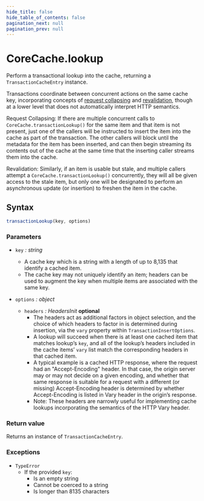 ```yaml
---
hide_title: false
hide_table_of_contents: false
pagination_next: null
pagination_prev: null
---
```


# CoreCache.lookup

Perform a transactional lookup into the cache, returning a `TransactionCacheEntry` instance.

Transactions coordinate between concurrent actions on the same cache key, incorporating concepts of [request collapsing](https://developer.fastly.com/learning/concepts/request-collapsing/) and [revalidation](https://developer.fastly.com/learning/concepts/stale/), though at a lower level that does not automatically interpret HTTP semantics.

Request Collapsing:
If there are multiple concurrent calls to `CoreCache.transactionLookup()` for the same item and that item is not present,
just one of the callers will be instructed to insert the item into the cache as part of the transaction.
The other callers will block until the metadata for the item has been inserted, and can then begin streaming its contents out of the cache at the same time that the inserting caller streams them into the cache.

Revalidation:
Similarly, if an item is usable but stale, and multiple callers attempt a `CoreCache.transactionLookup()` concurrently, they will all be given access to the stale item, but only one will be designated to perform an asynchronous update (or insertion) to freshen the item in the cache.

## Syntax

```js
transactionLookup(key, options)
```

### Parameters

- `key` _: string_
  - A cache key which is a string with a length of up to 8,135 that identify a cached item.
  - The cache key may not uniquely identify an item; headers can be used to augment the key when multiple items are associated with the same key.

- `options` _: object_
  - `headers` _: HeadersInit_ __optional__
    - The headers act as additional factors in object selection, and the choice of which headers to factor in is determined during insertion, via the `vary` property within `TransactionInsertOptions`.
    - A lookup will succeed when there is at least one cached item that matches lookup’s `key`, and all of the lookup’s headers included in the cache items’ `vary` list match the corresponding headers in that cached item.
    - A typical example is a cached HTTP response, where the request had an "Accept-Encoding" header. In that case, the origin server may or may not decide on a given encoding, and whether that same response is suitable for a request with a different (or missing) Accept-Encoding header is determined by whether Accept-Encoding is listed in Vary header in the origin’s response.
    - Note: These headers are narrowly useful for implementing cache lookups incorporating the semantics of the HTTP Vary header.

### Return value

Returns an instance of `TransactionCacheEntry`.

### Exceptions

- `TypeError`
  - If the provided `key`:
    - Is an empty string
    - Cannot be coerced to a string
    - Is longer than 8135 characters


